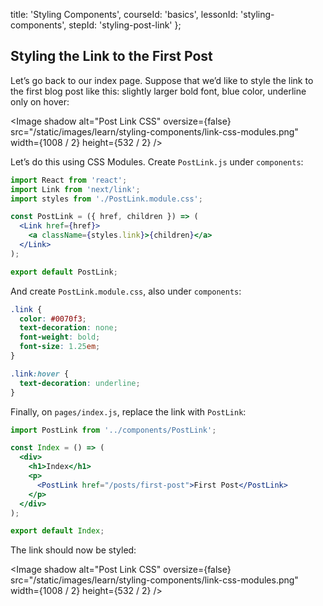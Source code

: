 
  title: 'Styling Components',
  courseId: 'basics',
  lessonId: 'styling-components',
  stepId: 'styling-post-link'
};

## Styling the Link to the First Post

Let’s go back to our index page. Suppose that we’d like to style the link to the first blog post like this: slightly larger bold font, blue color, underline only on hover:

<Image
  shadow
  alt="Post Link CSS"
  oversize={false}
  src="/static/images/learn/styling-components/link-css-modules.png"
  width={1008 / 2}
  height={532 / 2}
/>

Let’s do this using CSS Modules. Create `PostLink.js` under `components`:

```jsx
import React from 'react';
import Link from 'next/link';
import styles from './PostLink.module.css';

const PostLink = ({ href, children }) => (
  <Link href={href}>
    <a className={styles.link}>{children}</a>
  </Link>
);

export default PostLink;
```

And create `PostLink.module.css`, also under `components`:

```css
.link {
  color: #0070f3;
  text-decoration: none;
  font-weight: bold;
  font-size: 1.25em;
}

.link:hover {
  text-decoration: underline;
}
```

Finally, on `pages/index.js`, replace the link with `PostLink`:

```jsx
import PostLink from '../components/PostLink';

const Index = () => (
  <div>
    <h1>Index</h1>
    <p>
      <PostLink href="/posts/first-post">First Post</PostLink>
    </p>
  </div>
);

export default Index;
```

The link should now be styled:

<Image
  shadow
  alt="Post Link CSS"
  oversize={false}
  src="/static/images/learn/styling-components/link-css-modules.png"
  width={1008 / 2}
  height={532 / 2}
/>

